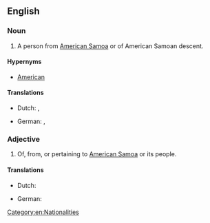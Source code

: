 ==English==

===Noun===
{{en-noun}}

# A person from [[American Samoa]] or of American Samoan descent.

====Hypernyms====
* [[American]]

====Translations====
{{trans-top|person}}
* Dutch: {{t+|nl|Amerikaans-Samoaan|m}}, {{t+|nl|Amerikaans-Samoaanse|f}}
{{trans-mid}}
* German: {{t+|de|Samoaner|m}}, {{t+|de|Samoanerin|f}}
{{trans-bottom}}

===Adjective===
{{en-adj}}

# Of, from, or pertaining to [[American Samoa]] or its people.

====Translations====
{{trans-top|pertaining to [[American Samoa]]}}
* Dutch: {{t+|nl|Amerikaans-Samoaans}}
{{trans-mid}}
* German: {{t+|de|samoanisch}}
{{trans-bottom}}

[[Category:en:Nationalities]]